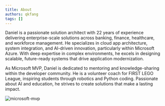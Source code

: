 ```yaml
---
title: About
authors: qkfang
tags: []
---
```


Daniel is a passionate solution architect with 22 years of experience delivering enterprise-scale solutions across banking, finance, healthcare, and workforce management. He specializes in cloud app architecture, system integration, and AI-driven innovation, particularly within Microsoft Azure. With deep expertise in complex environments, he excels in designing scalable, future-ready systems that drive application modernization.

As Microsoft MVP, Daniel is dedicated to mentoring and knowledge-sharing within the developer community. He is a volunteer coach for FIRST LEGO League, inspiring students through robotics and Python coding. Passionate about AI and education, he strives to create solutions that make a lasting impact.

![microsoft-mvp](images/banner-microsoft-mvp.jpg)